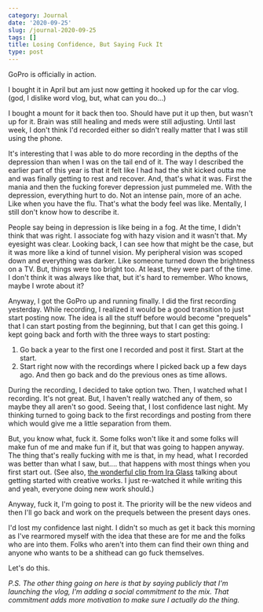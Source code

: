 ```yaml
---
category: Journal
date: '2020-09-25'
slug: /journal-2020-09-25
tags: []
title: Losing Confidence, But Saying Fuck It
type: post
---
```



GoPro is officially in action. 

I bought it in April but am just now getting it hooked up for the car vlog. (god, I dislike word vlog, but, what can you do...)

I bought a mount for it back then too. Should have put it up then, but wasn't up for it. Brain was still healing and meds were still adjusting. Until last week, I don't think I'd recorded either so didn't really matter that I was still using the phone. 

It's interesting that I was able to do more recording in the depths of the depression than when I was on the tail end of it. The way I described the earlier part of this year is that it felt like I had had the shit kicked outta me and was finally getting to rest and recover. And, that's what it was. First the mania and then the fucking forever depression just pummeled me. With the depression, everything hurt to do. Not an intense pain, more of an ache. Like when you have the flu. That's what the body feel was like. Mentally, I still don't know how to describe it. 

People say being in depression is like being in a fog. At the time, I didn't think that was right. I associate fog with hazy vision and it wasn't that. My eyesight was clear. Looking back, I can see how that might be the case, but it was more like a kind of tunnel vision. My peripheral vision was scoped down and everything was darker. Like someone turned down the brightness on a TV. But, things were too bright too. At least, they were part of the time. I don't think it was always like that, but it's hard to remember. Who knows, maybe I wrote about it?

Anyway, I got the GoPro up and running finally. I did the first recording yesterday. While recording, I realized it would be a good transition to just start posting now. The idea is all the stuff before would become "prequels" that I can start posting from the beginning, but that I can get this going. I kept going back and forth with the three ways to start posting:

1. Go back a year to the first one I recorded and post it first. Start at the start.
2. Start right now with the recordings where I picked back up a few days ago. And then go back and do the previous ones as time allows.

During the recording, I decided to take option two. Then, I watched what I recording. It's not great. But, I haven't really watched any of them, so maybe they all aren't so good. Seeing that, I lost  confidence last night. My thinking turned to going back to the first recordings and posting from there which would give me a little separation from them.

But, you know what, fuck it. Some folks won't like it and some folks will make fun of me and make fun if it, but that was going to happen anyway. The thing that's really fucking with me is that, in my head, what I recorded was better than what I saw, but.... that happens with most things when you first start out. (See also, [the wonderful clip from Ira Glass](https://vimeo.com/24715531) talking about getting started with creative works. I just re-watched it while writing this and yeah, everyone doing new work should.)

Anyway, fuck it, I'm going to post it. The priority will be the new videos and then I'll go back and work on the prequels between the present days ones. 

I'd lost my confidence last night. I didn't so much as get it back this morning as I've rearmored myself with the idea that these are for me and the folks who are into them. Folks who aren't into them can find their own thing and anyone who wants to be a shithead can go fuck themselves. 

Let's do this.

_P.S. The other thing going on here is that by saying publicly that I'm launching the vlog, I'm adding a social commitment to the mix. That commitment adds more motivation to make sure I actually do the thing._